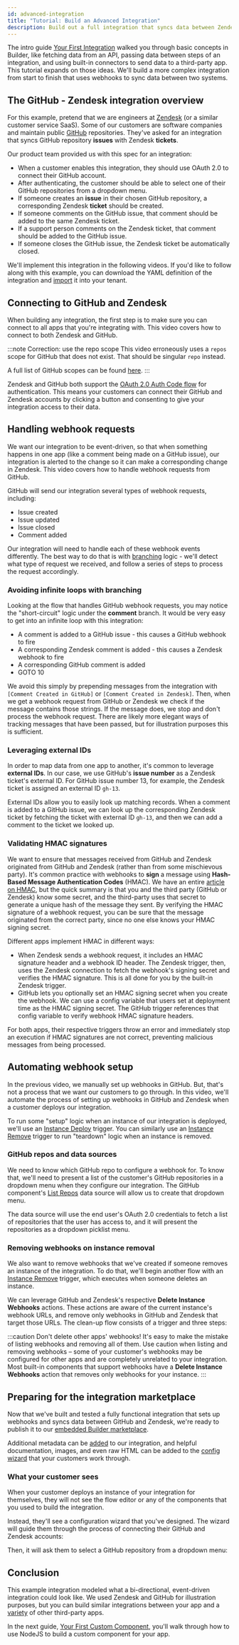 ```yaml
---
id: advanced-integration
title: "Tutorial: Build an Advanced Integration"
description: Build out a full integration that syncs data between Zendesk and GitHub
---
```



The intro guide [Your First Integration](/docs/composer/builder/getting-started/first-integration/build-first-integration.mdx) walked you through basic concepts in Builder, like fetching data from an API, passing data between steps of an integration, and using built-in connectors to send data to a third-party app.
This tutorial expands on those ideas.
We'll build a more complex integration from start to finish that uses webhooks to sync data between two systems.

## The GitHub - Zendesk integration overview

For this example, pretend that we are engineers at [Zendesk](https://www.zendesk.com/) (or a similar customer service SaaS).
Some of our customers are software companies and maintain public [GitHub](https://github.com/) repositories.
They've asked for an integration that syncs GitHub repository **issues** with Zendesk **tickets**.

<Vimeo video="923043480" />

Our product team provided us with this spec for an integration:

- When a customer enables this integration, they should use OAuth 2.0 to connect their GitHub account.
- After authenticating, the customer should be able to select one of their GitHub repositories from a dropdown menu.
- If someone creates an **issue** in their chosen GitHub repository, a corresponding Zendesk **ticket** should be created.
- If someone comments on the GitHub issue, that comment should be added to the same Zendesk ticket.
- If a support person comments on the Zendesk ticket, that comment should be added to the GitHub issue.
- If someone closes the GitHub issue, the Zendesk ticket be automatically closed.

<Screenshot
  filename="getting-started/advanced-integration/github-zendesk-sync.png"
  alt="Screenshot of the GitHub-Zendesk integration in action"
  caption="The desired result - GitHub issues syncing with Zendesk tickets"
/>

We'll implement this integration in the following videos.
If you'd like to follow along with this example, you can download the YAML definition of the integration and [import](/docs/composer/builder/integrations.mdx#importing-an-integration) it into your tenant.

<ExampleIntegrationLink
  href="https://github.com/prismatic-io/examples/blob/main/integrations/github.yml"
  title="Integration YAML"
/>

## Connecting to GitHub and Zendesk

When building any integration, the first step is to make sure you can connect to all apps that you're integrating with.
This video covers how to connect to both Zendesk and GitHub.

<Vimeo video="923061312" />

:::note Correction: use the repo scope
This video erroneously uses a `repos` scope for GitHub that does not exist.
That should be singular `repo` instead.

A full list of GitHub scopes can be found [here](https://docs.github.com/en/apps/oauth-apps/building-oauth-apps/scopes-for-oauth-apps).
:::

Zendesk and GitHub both support the [OAuth 2.0 Auth Code flow](/docs/composer/builder/connections.mdx#oauth-20-in-integrations) for authentication.
This means your customers can connect their GitHub and Zendesk accounts by clicking a button and consenting to give your integration access to their data.

<Screenshot
  filename="getting-started/advanced-integration/configure-connection.png"
  alt="GitHub configure connection"
  maxWidth="650px"
/>

## Handling webhook requests

We want our integration to be event-driven, so that when something happens in one app (like a comment being made on a GitHub issue), our integration is alerted to the change so it can make a corresponding change in Zendesk.
This video covers how to handle webhook requests from GitHub.

<Vimeo video="923063791" />

GitHub will send our integration several types of webhook requests, including:

- Issue created
- Issue updated
- Issue closed
- Comment added

Our integration will need to handle each of these webhook events differently.
The best way to do that is with [branching](/docs/composer/builder/components/branch.mdx) logic - we'll detect what type of request we received, and follow a series of steps to process the request accordingly.

<Screenshot
  filename="getting-started/advanced-integration/github-zendesk-flow.png"
  alt="GitHub to Zendesk flow"
/>

### Avoiding infinite loops with branching

Looking at the flow that handles GitHub webhook requests, you may notice the "short-circuit" logic under the **comment** branch.
It would be very easy to get into an infinite loop with this integration:

- A comment is added to a GitHub issue - this causes a GitHub webhook to fire
- A corresponding Zendesk comment is added - this causes a Zendesk webhook to fire
- A corresponding GitHub comment is added
- GOTO 10

We avoid this simply by prepending messages from the integration with `[Comment Created in GitHub]` or `[Comment Created in Zendesk]`.
Then, when we get a webhook request from GitHub or Zendesk we check if the message contains those strings.
If the message does, we stop and don't process the webhook request.
There are likely more elegant ways of tracking messages that have been passed, but for illustration purposes this is sufficient.

### Leveraging external IDs

In order to map data from one app to another, it's common to leverage **external IDs**.
In our case, we use GitHub's **issue number** as a Zendesk ticket's external ID.
For GitHub issue number 13, for example, the Zendesk ticket is assigned an external ID `gh-13`.

External IDs allow you to easily look up matching records.
When a comment is added to a GitHub issue, we can look up the corresponding Zendesk ticket by fetching the ticket with external ID `gh-13`, and then we can add a comment to the ticket we looked up.

<Screenshot
  filename="getting-started/advanced-integration/leverage-external-ids.png"
  alt="GitHub to Zendesk flow"
  maxWidth="500px"
/>

### Validating HMAC signatures

We want to ensure that messages received from GitHub and Zendesk originated from GitHub and Zendesk (rather than from some mischievous party).
It's common practice with webhooks to **sign** a message using **Hash-Based Message Authentication Codes** (HMAC).
We have an entire [article on HMAC](/docs/composer/builder/best-practices/secure-webhook-endpoints-hmac.mdx), but the quick summary is that you and the third party (GitHub or Zendesk) know some secret, and the third-party uses that secret to generate a unique hash of the message they sent.
By verifying the HMAC signature of a webhook request, you can be sure that the message originated from the correct party, since no one else knows your HMAC signing secret.

Different apps implement HMAC in different ways:

- When Zendesk sends a webhook request, it includes an HMAC signature header and a webhook ID header.
  The Zendesk trigger, then, uses the Zendesk connection to fetch the webhook's signing secret and verifies the HMAC signature.
  This is all done for you by the built-in Zendesk trigger.
- GitHub lets you optionally set an HMAC signing secret when you create the webhook.
  We can use a config variable that users set at deployment time as the HMAC signing secret.
  The GitHub trigger references that config variable to verify webhook HMAC signature headers.

For both apps, their respective triggers throw an error and immediately stop an execution if HMAC signatures are not correct, preventing malicious messages from being processed.

## Automating webhook setup

In the previous video, we manually set up webhooks in GitHub.
But, that's not a process that we want our customers to go through.
In this video, we'll automate the process of setting up webhooks in GitHub and Zendesk when a customer deploys our integration.

<Vimeo video="923064368" />

To run some "setup" logic when an instance of our integration is deployed, we'll use an [Instance Deploy](/docs/composer/builder/components/management-triggers.mdx#instance-deploy) trigger.
You can similarly use an [Instance Remove](/docs/composer/builder/components/management-triggers.mdx#instance-remove) trigger to run "teardown" logic when an instance is removed.

### GitHub repos and data sources

We need to know which GitHub repo to configure a webhook for.
To know that, we'll need to present a list of the customer's GitHub repositories in a dropdown menu when they configure our integration.
The GitHub component's [List Repos](/docs/composer/builder/components/github.mdx#list-repos) data source will allow us to create that dropdown menu.

<Screenshot
  filename="getting-started/advanced-integration/github-configure-dropdown.png"
  alt="GitHub configure connection"
  maxWidth="850px"
/>

The data source will use the end user's OAuth 2.0 credentials to fetch a list of repositories that the user has access to, and it will present the repositories as a dropdown picklist menu.

<Screenshot
  filename="getting-started/advanced-integration/github-dropdown-menu.png"
  alt="GitHub complete connection"
  maxWidth="750px"
/>

### Removing webhooks on instance removal

We also want to remove webhooks that we've created if someone removes an instance of the integration.
To do that, we'll begin another flow with an [Instance Remove](/docs/composer/builder/components/management-triggers.mdx#instance-remove) trigger, which executes when someone deletes an instance.

We can leverage GitHub and Zendesk's respective **Delete Instance Webhooks** actions.
These actions are aware of the current instance's webhook URLs, and remove only webhooks in GitHub and Zendesk that target those URLs.
The clean-up flow consists of a trigger and three steps:

<Screenshot
  filename="getting-started/advanced-integration/instance-remove-flow.png"
  alt="Advanced integration instance remove flow to remove webhooks"
  maxWidth="720px"
/>

:::caution Don't delete other apps' webhooks!
It's easy to make the mistake of listing webhooks and removing all of them.
Use caution when listing and removing webhooks – some of your customer's webhooks may be configured for other apps and are completely unrelated to your integration.
Most built-in components that support webhooks have a **Delete Instance Webhooks** action that removes only webhooks for your instance.
:::

## Preparing for the integration marketplace

Now that we've built and tested a fully functional integration that sets up webhooks and syncs data between GitHub and Zendesk, we're ready to publish it to our [embedded Builder marketplace](/docs/composer/builder/embedding-marketplace.mdx).

<Vimeo video="923064732" />

Additional metadata can be [added](/docs/composer/builder/integrations.mdx/#categorizing-integrations) to our integration, and helpful documentation, images, and even raw HTML can be added to the [config wizard](/docs/composer/builder/configuration-wizard.mdx) that your customers work through.

### What your customer sees

When your customer deploys an instance of your integration for themselves, they will not see the flow editor or any of the components that you used to build the integration.

Instead, they'll see a configuration wizard that you've designed.
The wizard will guide them through the process of connecting their GitHub and Zendesk accounts:

<Screenshot
  filename="getting-started/advanced-integration/config-wizard-1.png"
  alt="GitHub to Zendesk config wizard 1"
  maxWidth="750px"
/>

Then, it will ask them to select a GitHub repository from a dropdown menu:

<Screenshot
  filename="getting-started/advanced-integration/config-wizard-2.png"
  alt="GitHub to Zendesk config wizard 2"
  maxWidth="750px"
/>

## Conclusion

This example integration modeled what a bi-directional, event-driven integration could look like.
We used Zendesk and GitHub for illustration purposes, but you can build similar integrations between your app and a [variety](/docs/composer/builder/components/component-catalog.mdx) of other third-party apps.

In the next guide, [Your First Custom Component](/docs/composer/builder/getting-started/first-custom-component/set-up-environment.mdx), you'll walk through how to use NodeJS to build a custom component for your app.
